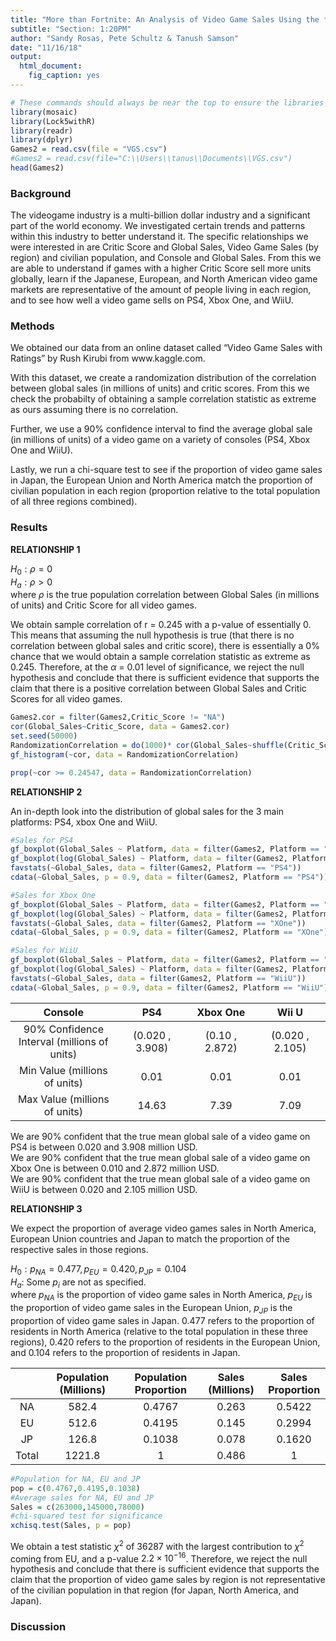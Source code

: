 ```yaml
---
title: "More than Fortnite: An Analysis of Video Game Sales Using the *Dataset Video Game Sales with Ratings* by Rush Kirub"
subtitle: "Section: 1:20PM"
author: "Sandy Rosas, Pete Schultz & Tanush Samson"
date: "11/16/18"
output: 
  html_document: 
    fig_caption: yes
---
```



```r
# These commands should always be near the top to ensure the libraries are loaded before the analysis.
library(mosaic)
library(Lock5withR)
library(readr)
library(dplyr)
Games2 = read.csv(file = "VGS.csv")
#Games2 = read.csv(file="C:\\Users\\tanus\\Documents\\VGS.csv")
head(Games2)
```

### Background
The videogame industry is a multi-billion dollar industry and a significant part of the world economy. We investigated certain trends and patterns within this industry to better understand it. The specific relationships we were interested in are Critic Score and Global Sales, Video Game Sales (by region) and civilian population, and Console and Global Sales. From this we are able to understand if games with a higher Critic Score sell more units globally, learn if the Japanese, European, and North American video game markets are representative of the amount of people living in each region, and to see how well a video game sells on PS4, Xbox One, and WiiU.


### Methods
We obtained our data from an online dataset called "Video Game Sales with Ratings" by Rush Kirubi from www.kaggle.com.  

With this dataset, we create a randomization distribution of the correlation between global sales (in millions of units) and critic scores. From this we check the probabilty of obtaining a sample correlation statistic as extreme as ours assuming there is no correlation.  

Further, we use a 90% confidence interval to find the average global sale (in millions of units) of a video game on a variety of consoles (PS4, Xbox One and WiiU).  

Lastly, we run a chi-square test to see if the proportion of video game sales in Japan, the European Union and North America match the proportion of civilian population in each region (proportion relative to the total population of all three regions combined).    



### Results

**RELATIONSHIP 1**  

$H_0: \rho = 0$  
$H_a: \rho > 0$  
where $\rho$ is the true population correlation between Global Sales (in millions of units) and Critic Score for all video games.

We obtain sample correlation of r = 0.245 with a p-value of essentially 0. This means that assuming the null hypothesis is true (that there is no correlation between global sales and critic score), there is essentially a 0% chance that we would obtain a sample correlation statistic as extreme as 0.245. Therefore, at the $\alpha$ = 0.01 level of significance, we reject the null hypothesis and conclude that there is sufficient evidence that supports the claim that there is a positive correlation between Global Sales and Critic Scores for all video games.  

```r
Games2.cor = filter(Games2,Critic_Score != "NA")
cor(Global_Sales~Critic_Score, data = Games2.cor)
set.seed(50000)
RandomizationCorrelation = do(1000)* cor(Global_Sales~shuffle(Critic_Score), data = Games2.cor)
gf_histogram(~cor, data = RandomizationCorrelation)
```
```r
prop(~cor >= 0.24547, data = RandomizationCorrelation)
```


**RELATIONSHIP 2**
 
An in-depth look into the distribution of global sales for the 3 main platforms: PS4, xbox One and WiiU.

```r
#Sales for PS4
gf_boxplot(Global_Sales ~ Platform, data = filter(Games2, Platform == "PS4"))
gf_boxplot(log(Global_Sales) ~ Platform, data = filter(Games2, Platform == "PS4"))
favstats(~Global_Sales, data = filter(Games2, Platform == "PS4"))
cdata(~Global_Sales, p = 0.9, data = filter(Games2, Platform == "PS4"))
```

```r
#Sales for Xbox One
gf_boxplot(Global_Sales ~ Platform, data = filter(Games2, Platform == "XOne"))
gf_boxplot(log(Global_Sales) ~ Platform, data = filter(Games2, Platform == "XOne"))
favstats(~Global_Sales, data = filter(Games2, Platform == "XOne"))
cdata(~Global_Sales, p = 0.9, data = filter(Games2, Platform == "XOne"))
```

```r
#Sales for WiiU
gf_boxplot(Global_Sales ~ Platform, data = filter(Games2, Platform == "WiiU"))
gf_boxplot(log(Global_Sales) ~ Platform, data = filter(Games2, Platform == "WiiU"))
favstats(~Global_Sales, data = filter(Games2, Platform == "WiiU"))
cdata(~Global_Sales, p = 0.9, data = filter(Games2, Platform == "WiiU"))
```


|         Console         |       PS4       |    Xbox One    |      Wii U      |
|:-----------------------:|:---------------:|:--------------:|:---------------:|
| 90% Confidence Interval (millions of units) | (0.020 , 3.908) | (0.10 , 2.872) | (0.020 , 2.105) |
|        Min Value  (millions of units)      |       0.01      |      0.01      |       0.01      |
|        Max Value   (millions of units)     |      14.63      |      7.39      |       7.09      |   

We are 90% confident that the true mean global sale of a video game on PS4 is between 0.020 and 3.908 million USD.  
We are 90% confident that the true mean global sale of a video game on Xbox One is between 0.010 and 2.872 million USD.  
We are 90% confident that the true mean global sale of a video game on WiiU is between 0.020 and 2.105 million USD.  


**RELATIONSHIP 3**

We expect the proportion of average video games sales in North America, European Union countries and Japan to match the proportion of the respective sales in those regions.

$H_0: p_{NA} = 0.477, p_{EU} = 0.420, p_{JP} = 0.104$  
$H_a:$ Some $p_i$ are not as specified.  
where $p_{NA}$ is the proportion of video game sales in North America, $p_{EU}$ is the proportion of video game sales in the European Union, $p_{JP}$ is the proportion of video game sales in Japan. 0.477 refers to the proportion of residents in North America (relative to the total population in these three regions), 0.420 refers to the proportion of residents in the European Union, and 0.104 refers to the proportion of residents in Japan.  

|       | Population (Millions) | Population Proportion | Sales (Millions) | Sales Proportion |
|:-----:|:---------------------:|:---------------------:|:----------------:|:----------------:|
|   NA  |         582.4         |         0.4767        |       0.263      |      0.5422      |
|   EU  |         512.6         |         0.4195        |       0.145      |      0.2994      |
|   JP  |         126.8         |         0.1038        |       0.078      |      0.1620      |
| Total |         1221.8        |           1           |       0.486      |         1        |


```r
#Population for NA, EU and JP
pop = c(0.4767,0.4195,0.1038)
#Average sales for NA, EU and JP
Sales = c(263000,145000,78000)
#chi-squared test for significance 
xchisq.test(Sales, p = pop)
```

We obtain a test statistic $\chi^2$ of 36287 with the largest contribution to $\chi^2$ coming from EU, and a p-value $2.2 \times 10^{-16}$. Therefore, we reject the null hypothesis and conclude that there is sufficient evidence that supports the claim that the proportion of video game sales by region is not representative of the civilian population in that region (for Japan, North America, and Japan).


### Discussion
